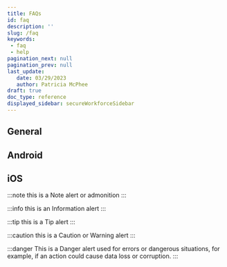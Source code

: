 ```yaml
---
title: FAQs
id: faq
description: ''
slug: /faq 
keywords: 
 - faq
 - help
pagination_next: null
pagination_prev: null
last_update: 
   date: 03/29/2023
   author: Patricia McPhee
draft: true
doc_type: reference
displayed_sidebar: secureWorkforceSidebar
---
```




## General

## Android

## iOS

:::note 
this is a Note alert or admonition
:::

:::info
this is an Information alert
:::

:::tip 
this is a Tip alert
:::

:::caution
this is a Caution or Warning alert
:::

:::danger
This is a Danger alert used for errors or dangerous situations, for example, if an action could cause data loss or corruption.
:::